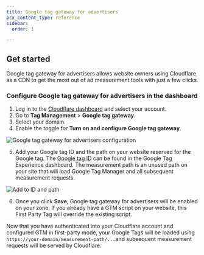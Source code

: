 ```yaml
---
title: Google tag gateway for advertisers
pcx_content_type: reference
sidebar:
  order: 1

---
```


## Get started

Google tag gateway for advertisers allows website owners using Cloudflare as a CDN to get the most out of ad measurement tools with just a few clicks.

### Configure Google tag gateway for advertisers in the dashboard

1. Log in to the [Cloudflare dashboard](https://dash.cloudflare.com/login) and select your account.
2. Go to **Tag Management** > **Google tag gateway**.
3. Select your domain.
4. Enable the toggle for **Turn on and configure Google tag gateway**.

![Google tag gateway for advertisers configuration](~/assets/images/google-tag-gateway/google-tag-configuration.png)

5. Add your Google tag ID and the path on your website reserved for the Google tag.
The [Google tag ID](https://support.google.com/analytics/answer/9539598?hl=en) can be found in the Google Tag Experience dashboard. The measurement path is an unused path on your site that will load Google Tag Manager and all subsequent measurement requests.

![Add to ID and path](~/assets/images/google-tag-gateway/google-tag-id-path.png)

6. Once you click **Save**, Google tag gateway for advertisers will be enabled on your zone. If you already have a GTM script on your website, this First Party Tag will override the existing script.

Now that you have authenticated into your Cloudflare account and configured GTM in first-party mode, your Google Tags will be loaded using `https://your-domain/measurement-path/...`and subsequent measurement requests will be served by Cloudflare.
